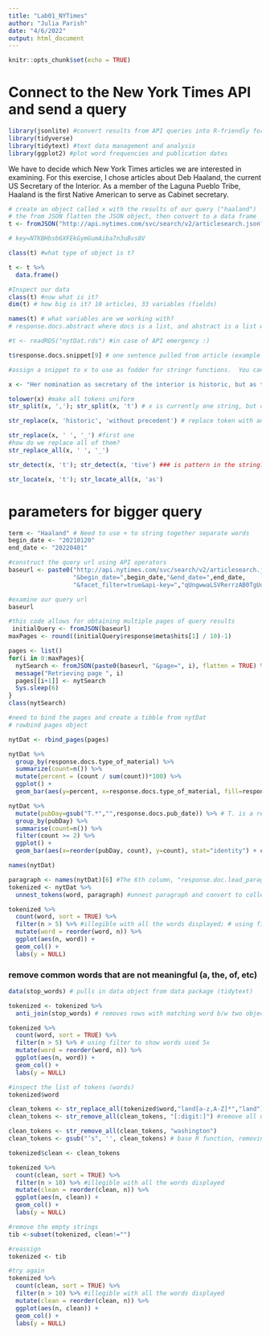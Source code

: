```yaml
---
title: "Lab01_NYTimes"
author: "Julia Parish"
date: "4/6/2022"
output: html_document
---
```


```r
knitr::opts_chunk$set(echo = TRUE)
```

# Connect to the New York Times API and send a query
```r
library(jsonlite) #convert results from API queries into R-friendly formats 
library(tidyverse) 
library(tidytext) #text data management and analysis
library(ggplot2) #plot word frequencies and publication dates
```

We have to decide which New York Times articles we are interested in examining. For this exercise, I chose articles about Deb Haaland, the current US Secretary of the Interior. As a member of the Laguna Pueblo Tribe, Haaland is the first Native American to serve as Cabinet secretary. 

```r
# create an object called x with the results of our query ("haaland")
# the from JSON flatten the JSON object, then convert to a data frame
t <- fromJSON("http://api.nytimes.com/svc/search/v2/articlesearch.json?q=haaland&api-key=qUngwwaLSVRerrzAB0TgUdXSHf93H6ea", flatten = TRUE) #the string following "key=" is your API key 

# key=NTKBHbsb6XFEkGymGumAiba7n3uBvs8V

class(t) #what type of object is t?

t <- t %>% 
  data.frame()

#Inspect our data
class(t) #now what is it?
dim(t) # how big is it? 10 articles, 33 variables (fields)

names(t) # what variables are we working with?
# response.docs.abstract where docs is a list, and abstract is a list within docs

#t <- readRDS("nytDat.rds") #in case of API emergency :)
```

```r
t$response.docs.snippet[9] # one sentence pulled from article (example is 9th one), $ referring to column. snippet is a NYTimes API term

#assign a snippet to x to use as fodder for stringr functions.  You can follow along using the sentence on the next line.

x <- "Her nomination as secretary of the interior is historic, but as the first Native cabinet member, she would have to strike a delicate balance." 

tolower(x) #make all tokens uniform
str_split(x, ','); str_split(x, 't') # x is currently one string, but can split & tell R where to split it.

str_replace(x, 'historic', 'without precedent') # replace token with another

str_replace(x, ' ', '_') #first one
#how do we replace all of them?
str_replace_all(x, ' ', '_') 

str_detect(x, 't'); str_detect(x, 'tive') ### is pattern in the string? T/F

str_locate(x, 't'); str_locate_all(x, 'as')
```

# parameters for bigger query
```r
term <- "Haaland" # Need to use + to string together separate words
begin_date <- "20210120"
end_date <- "20220401"

#construct the query url using API operators
baseurl <- paste0("http://api.nytimes.com/svc/search/v2/articlesearch.json?q=",term,
                  "&begin_date=",begin_date,"&end_date=",end_date,
                  "&facet_filter=true&api-key=","qUngwwaLSVRerrzAB0TgUdXSHf93H6ea", sep="")

#examine our query url
baseurl
```

```r
#this code allows for obtaining multiple pages of query results 
 initialQuery <- fromJSON(baseurl)
maxPages <- round((initialQuery$response$meta$hits[1] / 10)-1) 

pages <- list()
for(i in 0:maxPages){
  nytSearch <- fromJSON(paste0(baseurl, "&page=", i), flatten = TRUE) %>% data.frame() 
  message("Retrieving page ", i)
  pages[[i+1]] <- nytSearch 
  Sys.sleep(6) 
}
class(nytSearch)

#need to bind the pages and create a tibble from nytDat
# rowbind pages object

nytDat <- rbind_pages(pages)
```

```r
nytDat %>% 
  group_by(response.docs.type_of_material) %>%
  summarize(count=n()) %>%
  mutate(percent = (count / sum(count))*100) %>%
  ggplot() +
  geom_bar(aes(y=percent, x=response.docs.type_of_material, fill=response.docs.type_of_material), stat = "identity") + coord_flip()
```

```r
nytDat %>%
  mutate(pubDay=gsub("T.*","",response.docs.pub_date)) %>% # T. is a regular expression, removing anywhere where T.* (time) showed up replaced with blank 
  group_by(pubDay) %>%
  summarise(count=n()) %>%
  filter(count >= 2) %>%
  ggplot() +
  geom_bar(aes(x=reorder(pubDay, count), y=count), stat="identity") + coord_flip()
```

```r
names(nytDat)

paragraph <- names(nytDat)[6] #The 6th column, "response.doc.lead_paragraph", is the one we want here.  
tokenized <- nytDat %>%
  unnest_tokens(word, paragraph) #unnest paragraph and convert to collection of single words; one row is one paragraph, this expands dataframe and converts each word in paragraph to an individual row. 

tokenized %>%
  count(word, sort = TRUE) %>%
  filter(n > 5) %>% #illegible with all the words displayed; # using filter to show words used 5x
  mutate(word = reorder(word, n)) %>%
  ggplot(aes(n, word)) +
  geom_col() +
  labs(y = NULL)
```

### remove common words that are not meaningful (a, the, of, etc)
```r
data(stop_words) # pulls in data object from data package (tidytext)

tokenized <- tokenized %>%
  anti_join(stop_words) # removes rows with matching word b/w two objects (tokenized & stop words)

tokenized %>%
  count(word, sort = TRUE) %>%
  filter(n > 5) %>% # using filter to show words used 5x
  mutate(word = reorder(word, n)) %>%
  ggplot(aes(n, word)) +
  geom_col() +
  labs(y = NULL)

```

```r
#inspect the list of tokens (words)
tokenized$word 

clean_tokens <- str_replace_all(tokenized$word,"land[a-z,A-Z]*","land") #stem tribe words
clean_tokens <- str_remove_all(clean_tokens, "[:digit:]") #remove all numbers. :digit: is a regular expression character

clean_tokens <- str_remove_all(clean_tokens, "washington")
clean_tokens <- gsub("’s", '', clean_tokens) # base R function, removing "'s" possesion

tokenized$clean <- clean_tokens

tokenized %>%
  count(clean, sort = TRUE) %>%
  filter(n > 10) %>% #illegible with all the words displayed
  mutate(clean = reorder(clean, n)) %>%
  ggplot(aes(n, clean)) +
  geom_col() +
  labs(y = NULL)

#remove the empty strings
tib <-subset(tokenized, clean!="")

#reassign
tokenized <- tib

#try again
tokenized %>%
  count(clean, sort = TRUE) %>%
  filter(n > 10) %>% #illegible with all the words displayed
  mutate(clean = reorder(clean, n)) %>%
  ggplot(aes(n, clean)) +
  geom_col() +
  labs(y = NULL)
```


